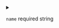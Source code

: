 
<details>
<summary>

`name` <span class="config-field-required">required</span> <span class="config-field-type">string</span> 

</summary>

Name of the secret in the pod's namespace to use.
More info: https://kubernetes.io/docs/concepts/storage/volumes#secret
+optional

</details>
